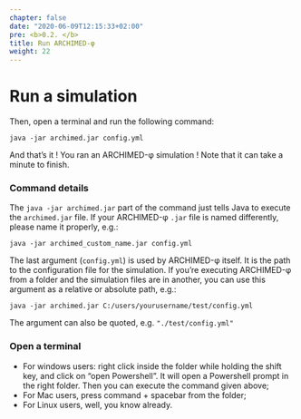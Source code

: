 ```yaml
---
chapter: false
date: "2020-06-09T12:15:33+02:00"
pre: <b>0.2. </b>
title: Run ARCHIMED-φ
weight: 22
---
```


# Run a simulation

Then, open a terminal and run the following command:

```shell
java -jar archimed.jar config.yml
```

And that's it ! You ran an ARCHIMED-φ simulation ! Note that it can take a minute to finish. 


### Command details

The `java -jar archimed.jar` part of the command just tells Java to execute the `archimed.jar` file. If your ARCHIMED-φ `.jar` file is named differently, please name it properly, e.g.: 

```shell
java -jar archimed_custom_name.jar config.yml
```

The last argument (`config.yml`) is used by ARCHIMED-φ itself. It is the path to the configuration file for the simulation. If you're executing ARCHIMED-φ from a folder and the simulation files are in another, you can use this argument as a relative or absolute path, e.g.: 

```shell
java -jar archimed.jar C:/users/yourusername/test/config.yml
```

The argument can also be quoted, e.g. `"./test/config.yml"`

### Open a terminal

- For windows users: right click inside the folder while holding the shift key, and click on "open Powershell". It will open a Powershell prompt in the right folder. Then you can execute the command given above;  
- For Mac users, press command + spacebar from the folder;  
- For Linux users, well, you know already.
